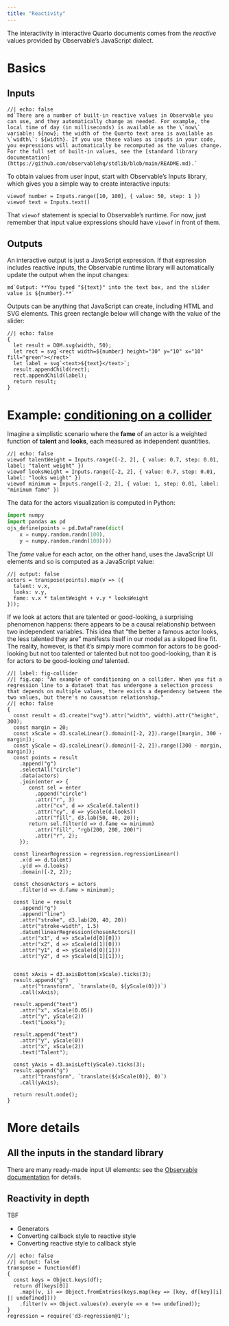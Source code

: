 ```yaml
---
title: "Reactivity"
---
```


The interactivity in interactive Quarto documents comes from the
*reactive* values provided by Observable's JavaScript dialect.

# Basics

## Inputs

```ojs
//| echo: false
md`There are a number of built-in reactive values in Observable you can use, and they automatically change as needed. For example, the local time of day (in milliseconds) is available as the \`now\` variable: ${now}; the width of the Quarto text area is available as \`width\`: ${width}. If you use these values as inputs in your code, you expressions will automatically be recomputed as the values change. For the full set of built-in values, see the [standard library documentation](https://github.com/observablehq/stdlib/blob/main/README.md).`
```

To obtain values from user input, start with Observable's Inputs
library, which gives you a simple way to create interactive inputs:

```ojs
viewof number = Inputs.range([10, 100], { value: 50, step: 1 })
viewof text = Inputs.text()
```

That `viewof` statement is special to Observable's runtime.  For now,
just remember that input value expressions should have `viewof` in
front of them.

## Outputs

An interactive output is just a JavaScript expression. If that
expression includes reactive inputs, the Observable runtime library will
automatically update the output when the input changes:

```ojs
md`Output: **You typed "${text}" into the text box, and the slider value is ${number}.**`
```

Outputs can be anything that JavaScript can create, including HTML and
SVG elements. This green rectangle below will change with the value of the
slider:

```ojs
//| echo: false
{
  let result = DOM.svg(width, 50);
  let rect = svg`<rect width=${number} height="30" y="10" x="10" fill="green"></rect>`
  let label = svg`<text>${text}</text>`;
  result.appendChild(rect);
  rect.appendChild(label);
  return result;
}
```

# Example: [conditioning on a collider](http://www.the100.ci/2017/03/14/that-one-weird-third-variable-problem-nobody-ever-mentions-conditioning-on-a-collider/)

Imagine a simplistic scenario where the **fame** of an actor is a weighted function of **talent** and **looks**, each measured as independent quantities.

```ojs
//| echo: false
viewof talentWeight = Inputs.range([-2, 2], { value: 0.7, step: 0.01, label: "talent weight" })
viewof looksWeight = Inputs.range([-2, 2], { value: 0.7, step: 0.01, label: "looks weight" })
viewof minimum = Inputs.range([-2, 2], { value: 1, step: 0.01, label: "minimum fame" })
```

The data for the actors visualization is computed in Python:

```python
import numpy
import pandas as pd
ojs_define(points = pd.DataFrame(dict(
    x = numpy.random.randn(100),
    y = numpy.random.randn(100))))
```

The *fame* value for each actor, on the other hand, uses the JavaScript UI elements and so
is computed as a JavaScript value:

```ojs
//| output: false 
actors = transpose(points).map(v => ({
  talent: v.x,
  looks: v.y,
  fame: v.x * talentWeight + v.y * looksWeight
}));
```

If we look at actors that are talented or good-looking, a surprising phenomenon happens: there appears to be a causal relationship between two independent variables. 
This idea that "the better a famous actor looks, the less talented they are" manifests itself in our model as a sloped line fit.
The reality, however, is that it's simply more common for actors to be good-looking but not too talented or talented but not too good-looking, than it is for actors to be good-looking *and* talented. 

```ojs
//| label: fig-collider
//| fig.cap: "An example of conditioning on a collider. When you fit a regression line to a dataset that has undergone a selection process that depends on multiple values, there exists a dependency between the two values, but there's no causation relationship."
//| echo: false
{
  const result = d3.create("svg").attr("width", width).attr("height", 300);
  const margin = 20;
  const xScale = d3.scaleLinear().domain([-2, 2]).range([margin, 300 - margin]);
  const yScale = d3.scaleLinear().domain([-2, 2]).range([300 - margin, margin]);
  const points = result
    .append("g")
    .selectAll("circle")
    .data(actors)
    .join(enter => {
       const sel = enter
         .append("circle")
         .attr("r", 3)
         .attr("cx", d => xScale(d.talent))
         .attr("cy", d => yScale(d.looks))
         .attr("fill", d3.lab(50, 40, 20));
       return sel.filter(d => d.fame <= minimum)
         .attr("fill", "rgb(200, 200, 200)")
         .attr("r", 2);
    });
    
  const linearRegression = regression.regressionLinear()
    .x(d => d.talent)
    .y(d => d.looks)
    .domain([-2, 2]);

  const chosenActors = actors
    .filter(d => d.fame > minimum);

  const line = result
    .append("g")
    .append("line")
    .attr("stroke", d3.lab(20, 40, 20))
    .attr("stroke-width", 1.5)
    .datum(linearRegression(chosenActors))
    .attr("x1", d => xScale(d[0][0]))
    .attr("x2", d => xScale(d[1][0]))
    .attr("y1", d => yScale(d[0][1]))
    .attr("y2", d => yScale(d[1][1]));


  const xAxis = d3.axisBottom(xScale).ticks(3);
  result.append("g")
    .attr("transform", `translate(0, ${yScale(0)})`)
    .call(xAxis);

  result.append("text")
    .attr("x", xScale(0.05))
    .attr("y", yScale(2))
    .text("Looks");

  result.append("text")
    .attr("y", yScale(0))
    .attr("x", xScale(2))
    .text("Talent");

  const yAxis = d3.axisLeft(yScale).ticks(3);
  result.append("g")
    .attr("transform", `translate(${xScale(0)}, 0)`)
    .call(yAxis);
  
  return result.node();
}
```

# More details

## All the inputs in the standard library

There are many ready-made input UI elements: see the [Observable documentation]() for details.

## Reactivity in depth

TBF

* Generators
* Converting callback style to reactive style
* Converting reactive style to callback style

<!-- Includes + Definitions -->

```ojs
//| echo: false
//| output: false
transpose = function(df)
{
  const keys = Object.keys(df);
  return df[keys[0]]
    .map((v, i) => Object.fromEntries(keys.map(key => [key, df[key][i] || undefined])))
    .filter(v => Object.values(v).every(e => e !== undefined));
}
regression = require('d3-regression@1');
```
